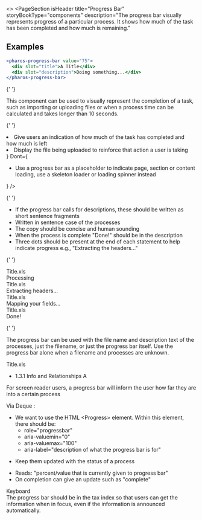 
<>
  <PageSection
    isHeader
    title="Progress Bar"
    storyBookType="components"
    description="The progress bar visually represents progress of a particular process. It shows how much of the
      task has been completed and how much is remaining."
  ></PageSection>

## Examples

```jsx live
<pharos-progress-bar value="75">
  <div slot="title">A Title</div>
  <div slot="description">Doing something...</div>
</pharos-progress-bar>
```

{' '}

<PageSection topMargin title="Usage">
  <p>
    This component can be used to visually represent the completion of a task, such as importing or
    uploading files or when a process time can be calculated and takes longer than 10 seconds.
  </p>
</PageSection>

{' '}

<PageSection title="Best practices">
  <BestPractices
    Do={
      <ul>
        <li>Give users an indication of how much of the task has completed and how much is left</li>
        <li>Display the file being uploaded to reinforce that action a user is taking</li>
      </ul>
    }
    Dont={
      <ul>
        <li>
          Use a progress bar as a placeholder to indicate page, section or content loading, use a
          skeleton loader or loading spinner instead
        </li>
      </ul>
    }
  />
</PageSection>

{' '}

<PageSection title="Content guidelines">
  <PageSection subSectionLevel={1} title="Progress descriptions">
    <ul>
      <li>
        If the progress bar calls for descriptions, these should be written as short sentence
        fragments
      </li>
      <li>Written in sentence case of the processes</li>
      <li>The copy should be concise and human sounding </li>
      <li>When the process is complete "Done!" should be in the description</li>
      <li>
        Three dots should be present at the end of each statement to help indicate progress e.g.,
        "Extracting the headers…"
      </li>
    </ul>
  </PageSection>
</PageSection>

{' '}

<PageSection title="States">
  <PharosProgressBar value="25">
    <div slot="title">Title.xls</div>
    <div slot="description">Processing</div>
  </PharosProgressBar>
  <PharosProgressBar value="50">
    <div slot="title">Title.xls</div>
    <div slot="description">Extracting headers...</div>
  </PharosProgressBar>
  <PharosProgressBar value="75">
    <div slot="title">Title.xls</div>
    <div slot="description">Mapping your fields...</div>
  </PharosProgressBar>
  <PharosProgressBar value="100">
    <div slot="title">Title.xls</div>
    <div slot="description">Done!</div>
  </PharosProgressBar>
</PageSection>

{' '}

<PageSection title="Variants">
  <p>
    The progress bar can be used with the file name and description text of the processes, just the
    filename, or just the progress bar itself. Use the progress bar alone when a filename and
    processes are unknown.
  </p>
  <PageSection subSectionLevel={1} title="File Name only">
    <PharosProgressBar value="100">
      <div slot="title">Title.xls</div>
    </PharosProgressBar>
  </PageSection>
  <PageSection subSectionLevel={1} title="No Title">
    <PharosProgressBar value="100"></PharosProgressBar>
  </PageSection>
</PageSection>

  <PageSection title="Accessibility">
    <PageSection subSectionLevel={1} title="Relevant WCAG guidelines">
      <ul>
        <li>
          <PharosLink href="https://www.w3.org/WAI/WCAG21/Understanding/info-and-relationships.html">
            1.3.1 Info and Relationships A
          </PharosLink>
        </li>
      </ul>
    </PageSection>
    <PageSection subSectionLevel={1} title="Importance">
      <p>
        For screen reader users, a progress bar will inform the user how far they are into a certain
        process
      </p>
    </PageSection>
    <PageSection subSectionLevel={1} title="Code expectations">
      Via
      <PharosLink href="https://dequeuniversity.com/library/aria/progress-bar-bounded">
        Deque
      </PharosLink>:<ul>
        <li>
          We want to use the HTML &lt;Progress&gt; element. Within this element, there should be:
          <ul>
            <li>role="progressbar"</li>
            <li>aria-valuemin="0"</li>
            <li>aria-valuemax="100"</li>
            <li>aria-label="description of what the progress bar is for"</li>
          </ul>
        </li>
      </ul>
    </PageSection>
    <PageSection subSectionLevel={1} title="Expected actions">
      <PageSection subSectionLevel={2} title="Screen reader">
        <ul>
          <li>Keep them updated with the status of a process</li>
        </ul>
      </PageSection>
      <PageSection subSectionLevel={2} title="Screenreader specifics">
        <ul>
          <li>Reads: "percent/value that is currently given to progress bar"</li>
          <li>On completion can give an update such as "complete"</li>
        </ul>
        <div style={{ fontWeight: 'bold' }}>Keyboard</div>
        <div>
          The progress bar should be in the tax index so that users can get the information when in
          focus, even if the information is announced automatically.
        </div>
      </PageSection>
    </PageSection>
  </PageSection>
</>
